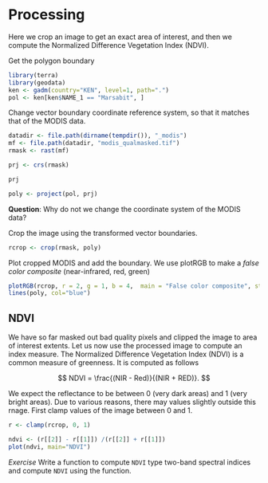 # Processing

Here we crop an image to get an exact area of interest, and then we compute the Normalized Difference Vegetation Index (NDVI).

Get the polygon boundary

```r
library(terra)
library(geodata)
ken <- gadm(country="KEN", level=1, path=".")
pol <- ken[ken$NAME_1 == "Marsabit", ]
```


Change vector boundary coordinate reference system, so that it matches that of the MODIS data. 

```r
datadir <- file.path(dirname(tempdir()), "_modis")
mf <- file.path(datadir, "modis_qualmasked.tif")
rmask <- rast(mf)

prj <- crs(rmask)

prj

poly <- project(pol, prj)
```

**Question**: Why do not we change the coordinate system of the MODIS data?


Crop the image using the transformed vector boundaries.

```r
rcrop <- crop(rmask, poly)
```

Plot cropped MODIS and add the boundary. We use plotRGB to make a *false color composite* (near-infrared, red, green)

```r
plotRGB(rcrop, r = 2, g = 1, b = 4,  main = "False color composite", stretch = "lin" )
lines(poly, col="blue")
```


## NDVI

We have so far masked out bad quality pixels and clipped the image to area of interest extents. Let us now use the processed image to compute an index measure. The Normalized Difference Vegetation Index (NDVI) is a common measure of greenness. It is computed as follows

$$
NDVI = \frac{(NIR - Red)}{(NIR + RED)}.
$$


We expect the reflectance to be between 0 (very dark areas) and 1 (very bright areas). Due to various reasons, there may values slightly outside this rnage. First clamp values of the image between 0 and 1. 

```r
r <- clamp(rcrop, 0, 1) 
```

```r
ndvi <- (r[[2]] - r[[1]]) /(r[[2]] + r[[1]])
plot(ndvi, main="NDVI")
```

*Exercise* Write a function to compute `NDVI` type two-band spectral indices and compute `NDVI` using the function.




